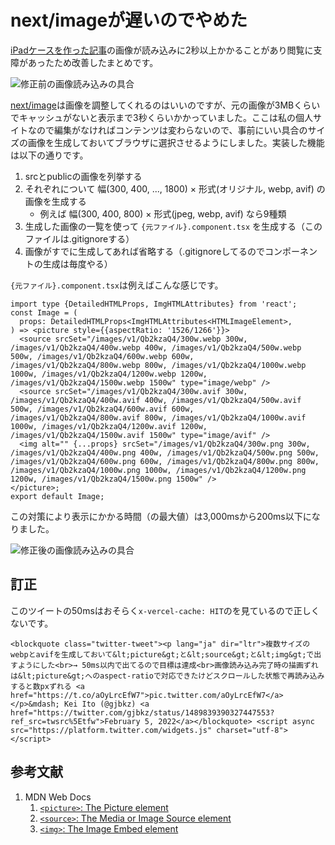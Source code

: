 # next/imageが遅いのでやめた

[iPadケースを作った記事](../../2021/ipad-case/index.page.md)の画像が読み込みに2秒以上かかることがあり閲覧に支障があったため改善したまとめです。

![修正前の画像読み込みの具合](./before.png)

[next/image](https://nextjs.org/docs/api-reference/next/image)は画像を調整してくれるのはいいのですが、元の画像が3MBくらいでキャッシュがないと表示まで3秒くらいかかっていました。ここは私の個人サイトなので編集がなければコンテンツは変わらないので、事前にいい具合のサイズの画像を生成しておいてブラウザに選択させるようにしました。実装した機能は以下の通りです。

1. srcとpublicの画像を列挙する
2. それぞれについて 幅(300, 400, ..., 1800) × 形式(オリジナル, webp, avif) の画像を生成する
   - 例えば 幅(300, 400, 800) × 形式(jpeg, webp, avif) なら9種類
3. 生成した画像の一覧を使って `{元ファイル}.component.tsx` を生成する（このファイルは.gitignoreする）
4. 画像がすでに生成してあれば省略する（.gitignoreしてるのでコンポーネントの生成は毎度やる）

`{元ファイル}.component.tsx`は例えばこんな感じです。

```tsx 生成されるコンポーネントの例
import type {DetailedHTMLProps, ImgHTMLAttributes} from 'react';
const Image = (
  props: DetailedHTMLProps<ImgHTMLAttributes<HTMLImageElement>,
) => <picture style={{aspectRatio: '1526/1266'}}>
  <source srcSet="/images/v1/Qb2kzaQ4/300w.webp 300w, /images/v1/Qb2kzaQ4/400w.webp 400w, /images/v1/Qb2kzaQ4/500w.webp 500w, /images/v1/Qb2kzaQ4/600w.webp 600w, /images/v1/Qb2kzaQ4/800w.webp 800w, /images/v1/Qb2kzaQ4/1000w.webp 1000w, /images/v1/Qb2kzaQ4/1200w.webp 1200w, /images/v1/Qb2kzaQ4/1500w.webp 1500w" type="image/webp" />
  <source srcSet="/images/v1/Qb2kzaQ4/300w.avif 300w, /images/v1/Qb2kzaQ4/400w.avif 400w, /images/v1/Qb2kzaQ4/500w.avif 500w, /images/v1/Qb2kzaQ4/600w.avif 600w, /images/v1/Qb2kzaQ4/800w.avif 800w, /images/v1/Qb2kzaQ4/1000w.avif 1000w, /images/v1/Qb2kzaQ4/1200w.avif 1200w, /images/v1/Qb2kzaQ4/1500w.avif 1500w" type="image/avif" />
  <img alt="" {...props} srcSet="/images/v1/Qb2kzaQ4/300w.png 300w, /images/v1/Qb2kzaQ4/400w.png 400w, /images/v1/Qb2kzaQ4/500w.png 500w, /images/v1/Qb2kzaQ4/600w.png 600w, /images/v1/Qb2kzaQ4/800w.png 800w, /images/v1/Qb2kzaQ4/1000w.png 1000w, /images/v1/Qb2kzaQ4/1200w.png 1200w, /images/v1/Qb2kzaQ4/1500w.png 1500w" />
</picture>;
export default Image;
```

この対策により表示にかかる時間（の最大値）は3,000msから200ms以下になりました。

![修正後の画像読み込みの具合](./after.png)

## 訂正

このツイートの50msはおそらく`x-vercel-cache: HIT`のを見ているので正しくないです。

```twitter
<blockquote class="twitter-tweet"><p lang="ja" dir="ltr">複数サイズのwebpとavifを生成しておいて&lt;picture&gt;と&lt;source&gt;と&lt;img&gt;で出すようにした<br>→ 50ms以内で出てるので目標は達成<br>画像読み込み完了時の描画ずれは&lt;picture&gt;へのaspect-ratioで対応できたけどスクロールした状態で再読み込みすると数pxずれる <a href="https://t.co/aOyLrcEfW7">pic.twitter.com/aOyLrcEfW7</a></p>&mdash; Kei Ito (@gjbkz) <a href="https://twitter.com/gjbkz/status/1489839390327447553?ref_src=twsrc%5Etfw">February 5, 2022</a></blockquote> <script async src="https://platform.twitter.com/widgets.js" charset="utf-8"></script>
```

## 参考文献

1. MDN Web Docs
   1. [`<picture>`: The Picture element](https://developer.mozilla.org/en-US/docs/Web/HTML/Element/picture)
   2. [`<source>`: The Media or Image Source element](https://developer.mozilla.org/en-US/docs/Web/HTML/Element/source)
   3. [`<img>`: The Image Embed element](https://developer.mozilla.org/en-US/docs/Web/HTML/Element/img)
